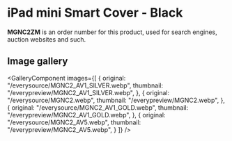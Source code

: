 
# iPad mini Smart Cover - Black

<Callout type='info' emoji='👉🏻'>**MGNC2ZM** is an order number for this product, used for search engines, auction websites and such.</Callout>

## Image gallery

<GalleryComponent
    images={[
      {
        original: "/everysource/MGNC2_AV1_SILVER.webp",
        thumbnail: "/everypreview/MGNC2_AV1_SILVER.webp",
      },
      {
        original: "/everysource/MGNC2.webp",
        thumbnail: "/everypreview/MGNC2.webp",
      },
      {
        original: "/everysource/MGNC2_AV1_GOLD.webp",
        thumbnail: "/everypreview/MGNC2_AV1_GOLD.webp",
      },
      {
        original: "/everysource/MGNC2_AV5.webp",
        thumbnail: "/everypreview/MGNC2_AV5.webp",
      }
    ]}
  />
